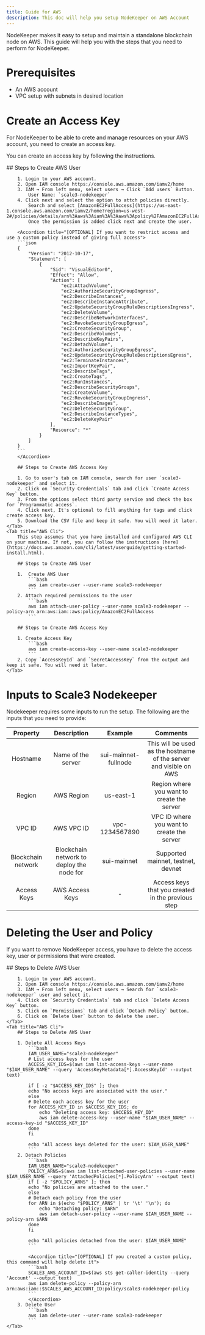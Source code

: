 ```yaml
---
title: Guide for AWS
description: This doc will help you setup NodeKeeper on AWS Account
---
```


NodeKeeper makes it easy to setup and maintain a standalone blockchain node on AWS. This guide will help you with the steps that you need to perform for NodeKeeper.

# Prerequisites

- An AWS account
- VPC setup with subnets in desired location

# Create an Access Key

For NodeKeeper to be able to crete and manage resources on your AWS account, you need to create an access key.

You can create an access key by following the instructions.

<Tabs>
    <Tab title="AWS Console">
        ## Steps to Create AWS User

        1. Login to your AWS account.
        2. Open IAM console https://console.aws.amazon.com/iamv2/home
        3. IAM → From left menu, select users → Click `Add users` Button.
            User Name: `scale3-nodekeeper`
        4. Click next and select the option to attch policies directly.
            Search and select [AmazonEC2FullAccess](https://us-east-1.console.aws.amazon.com/iamv2/home?region=us-west-2#/policies/details/arn%3Aaws%3Aiam%3A%3Aaws%3Apolicy%2FAmazonEC2FullAccess).
            Once the permission is added click next and create the user.

        <Accordion title="[OPTIONAL] If you want to restrict access and use a custom policy instead of giving full access">
        ```json
        {
            "Version": "2012-10-17",
            "Statement": [
                {
                    "Sid": "VisualEditor0",
                    "Effect": "Allow",
                    "Action": [
                        "ec2:AttachVolume",
                        "ec2:AuthorizeSecurityGroupIngress",
                        "ec2:DescribeInstances",
                        "ec2:DescribeInstanceAttribute",
                        "ec2:UpdateSecurityGroupRuleDescriptionsIngress",
                        "ec2:DeleteVolume",
                        "ec2:DescribeNetworkInterfaces",
                        "ec2:RevokeSecurityGroupEgress",
                        "ec2:CreateSecurityGroup",
                        "ec2:DescribeVolumes",
                        "ec2:DescribeKeyPairs",
                        "ec2:DetachVolume",
                        "ec2:AuthorizeSecurityGroupEgress",
                        "ec2:UpdateSecurityGroupRuleDescriptionsEgress",
                        "ec2:TerminateInstances",
                        "ec2:ImportKeyPair",
                        "ec2:DescribeTags",
                        "ec2:CreateTags",
                        "ec2:RunInstances",
                        "ec2:DescribeSecurityGroups",
                        "ec2:CreateVolume",
                        "ec2:RevokeSecurityGroupIngress",
                        "ec2:DescribeImages",
                        "ec2:DeleteSecurityGroup",
                        "ec2:DescribeInstanceTypes",
                        "ec2:DeleteKeyPair"
                    ],
                    "Resource": "*"
                }
            ]
        }
        ```
        </Accordion>

        ## Steps to Create AWS Access Key

        1. Go to user's tab on IAM console, search for user `scale3-nodekeeper` and select it.
        2. Click on `Security Credentials` tab and click `Create Access Key` button.
        3. From the options select third party service and check the box for `Programmatic access`.
        4. Click next, It's optional to fill anything for tags and click create access key.
        5. Download the CSV file and keep it safe. You will need it later.
    </Tab>
    <Tab title="AWS Cli">
        This step assumes that you have installed and configured AWS CLI on your machine. If not, you can follow the instructions [here](https://docs.aws.amazon.com/cli/latest/userguide/getting-started-install.html).

        ## Steps to Create AWS User

        1.  Create AWS User
            ```bash
            aws iam create-user --user-name scale3-nodekeeper
            ```
        2. Attach required permissions to the user
            ```bash
            aws iam attach-user-policy --user-name scale3-nodekeeper --policy-arn arn:aws:iam::aws:policy/AmazonEC2FullAccess
            ```

        ## Steps to Create AWS Access Key

        1. Create Access Key
            ```bash
            aws iam create-access-key --user-name scale3-nodekeeper
            ```
        2. Copy `AccessKeyId` and `SecretAccessKey` from the output and keep it safe. You will need it later.
    </Tab>

</Tabs>

# Inputs to Scale3 Nodekeeper

Nodekeeper requires some inputs to run the setup. The following are the inputs that you need to provide:

|      Property      |                Description                |       Example        |                              Comments                              |
| :----------------: | :---------------------------------------: | :------------------: | :----------------------------------------------------------------: |
|      Hostname      |            Name of the server             | sui-mainnet-fullnode | This will be used as the hostname of the server and visible on AWS |
|       Region       |                AWS Region                 |      us-east-1       |             Region where you want to create the server             |
|       VPC ID       |                AWS VPC ID                 |    vpc-1234567890    |             VPC ID where you want to create the server             |
| Blockchain network | Blockchain network to deploy the node for |     sui-mainnet      |                 Supported mainnet, testnet, devnet                 |
|    Access Keys     |              AWS Access Keys              |          -           |         Access keys that you created in the previous step          |

# Deleting the User and Policy

If you want to remove NodeKeeper access, you have to delete the access key, user or permissions that were created.

<Tabs>
    <Tab title="AWS Console">
        ## Steps to Delete AWS User

        1. Login to your AWS account.
        2. Open IAM console https://console.aws.amazon.com/iamv2/home
        3. IAM → From left menu, select users → Search for `scale3-nodekeeper` user and select it.
        4. Click on `Security Credentials` tab and click `Delete Access Key` button.
        5. Click on `Permissions` tab and click `Detach Policy` button.
        6. Click on `Delete User` button to delete the user.
    </Tab>
    <Tab title="AWS Cli">
        ## Steps to Delete AWS User

        1. Delete All Access Keys
            ```bash
            IAM_USER_NAME="scale3-nodekeeper"
            # List access keys for the user
            ACCESS_KEY_IDS=$(aws iam list-access-keys --user-name "$IAM_USER_NAME" --query 'AccessKeyMetadata[*].AccessKeyId' --output text)

            if [ -z "$ACCESS_KEY_IDS" ]; then
            echo "No access keys are associated with the user."
            else
            # Delete each access key for the user
            for ACCESS_KEY_ID in $ACCESS_KEY_IDS; do
                echo "Deleting access key: $ACCESS_KEY_ID"
                aws iam delete-access-key --user-name "$IAM_USER_NAME" --access-key-id "$ACCESS_KEY_ID"
            done
            fi

            echo "All access keys deleted for the user: $IAM_USER_NAME"
            ```
        2. Detach Policies
            ```bash
            IAM_USER_NAME="scale3-nodekeeper"
            POLICY_ARNS=$(aws iam list-attached-user-policies --user-name $IAM_USER_NAME --query 'AttachedPolicies[*].PolicyArn' --output text)
            if [ -z "$POLICY_ARNS" ]; then
            echo "No policies are attached to the user."
            else
            # Detach each policy from the user
            for ARN in $(echo "$POLICY_ARNS" | tr '\t' '\n'); do
                echo "Detaching policy: $ARN"
                aws iam detach-user-policy --user-name $IAM_USER_NAME --policy-arn $ARN
            done
            fi

            echo "All policies detached from the user: $IAM_USER_NAME"
            ```

            <Accordion title="[OPTIONAL] If you created a custom policy, this command will help delete it">
            ```bash
            SCALE3_AWS_ACCOUNT_ID=$(aws sts get-caller-identity --query 'Account' --output text)
            aws iam delete-policy --policy-arn arn:aws:iam::$SCALE3_AWS_ACCOUNT_ID:policy/scale3-nodekeeper-policy
            ```
            </Accordion>
        3. Delete User
            ```bash
            aws iam delete-user --user-name scale3-nodekeeper
            ```
    </Tab>

</Tabs>
